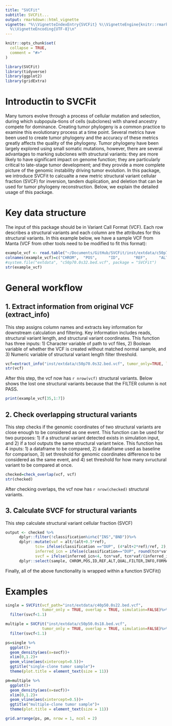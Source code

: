 ```yaml
---
title: "SVCFit"
subtitle: SVCFit...
output: rmarkdown::html_vignette
vignette: "%\\VignetteIndexEntry{SVCFit} %\\VignetteEngine{knitr::rmarkdown}
  %\\VignetteEncoding{UTF-8}\n"
---
```


```r
knitr::opts_chunk$set(
  collapse = TRUE,
  comment = "#>"
)
```

```r
library(SVCFit)
library(tidyverse)
library(ggplot2)
library(gridExtra)
```

# Introductin to SVCFit

Many tumors evolve through a process of cellular mutation and selection, during which subpopula-tions of cells (subclones) with shared ancestry compete for dominance. Creating tumor phylogeny is a common practice to examine this evolutionary process at a time point. Several metrics have been used to create tumor phylogeny and the accuracy of these metrics greatly affects the quality of the phylogeny. Tumor phylogeny have been largely explored using small somatic mutations, however, there are several advantages to marking subclones with structural variants: they are more likely to have significant impact on genome function; they are particularly critical to late-stage tumor development; and they provide a more complete picture of the genomic instability driving tumor evolution. In this package, we introduce SVCFit to calcualte a new metric structural variant cellular fraction (SVCF) for inversion, tandem duplication, and deletion that can be used for tumor phylogeny reconstruction. Below, we explain the detailed usage of this package.



# Key data structure

The input of this package should be in Variant Call Format (VCF). Each row describes a structural variants and each column are the attributes for this structural variants. In this example below, we have a sample VCF from Manta (VCF from other tools need to be modified to fit this format):

```r
example_vcf <- read.table("~/Documents/GitHub/SVCFit/inst/extdata/c50p70.0s32.bed.vcf", quote="\"")
colnames(example_vcf)=c("CHROM",  "POS",     "ID",      "REF",     "ALT",     "QUAL",    "FILTER",  "INFO",    "FORMAT", "tumor")
#system.file("extdata", "c50p70.0s32.bed.vcf", package = "SVCFit")
str(example_vcf)
```



# General workflow
## 1. Extract information from original VCF (extract_info)

This step assigns column names and extracts key information for downstream calculation and filtering. Key information includes reads, structural variant length, and structural variant coordinates. This function has three inputs: 1) Character variable of path to vcf files, 2) Boolean variable of whether the VCF is created without matched normal sample, and 3) Numeric variable of structural variant length filter threshold.
```r
vcf=extract_info("inst/extdata/c50p70.0s32.bed.vcf", tumor_only=TRUE, length_filter=0)
str(vcf)
```
After this step, the vcf now has `r nrow(vcf)` structural variants. Below shows the lost one structural variants because that the FILTER column is not PASS.

```r
print(example_vcf[35,1:7])
```


## 2. Check overlapping structural variants

This step checks if the genomic coordinates of two structural variants are close enough to be considered as one event. This function can be used for two purposes: 1) if a structural variant detected exists in simulation input, and 2) if a tool outputs the same structural variant twice. This function has 4 inputs: 1) a dataframe to be compared, 2) a dataframe used as baseline for comparison, 3) set threshold for genomic coordinates difference to be considered as the same event, and 4) set threshold for how many svructural variant to be compared at once.

```r
checked=check_overlap(vcf, vcf)
str(checked)
```

After checking overlaps, the vcf now has `r nrow(checked)` structural variants.


## 3. Calculate SVCF for structural variants

This step calculate structural variant cellular fraction (SVCF)

```r
output <- checked %>%
      dplyr::filter(!classification%in%c("INS","BND"))%>%
      dplyr::mutate(vaf = alt/(alt+0.5*ref),
             tcn= ifelse(classification =="DUP", (4*alt+2*ref)/ref, 2),
             inferred_icn = ifelse(classification=="DUP", round(tcn*vaf+2),2),
             svcf = ifelse(inferred_icn<4, tcn*vaf, tcn*vaf/(inferred_icn-2)))%>%
      dplyr::select(sample, CHROM,POS,ID,REF,ALT,QUAL,FILTER,INFO,FORMAT,tumor,classification,pos2,vaf,tcn,inferred_icn,svcf)

```

Finally, all of the above functionality is wrapped within a function SVCFit()

# Examples

```r
single = SVCFit(vcf_path="inst/extdata/c40p50.0s22.bed.vcf",
                tumor_only = TRUE, overlap = TRUE, simulation=FALSE)%>%
  filter(svcf<1.1)

multiple = SVCFit("inst/extdata/c50p50.0s18.bed.vcf",
                tumor_only = TRUE, overlap = TRUE, simulation=FALSE)%>%
  filter(svcf<1.1)

ps=single %>%
  ggplot()+
  geom_density(aes(x=svcf))+
  xlim(0,1.2)+
  geom_vline(aes(xintercept=0.5))+
  ggtitle("single-clone tumor sample")+ 
  theme(plot.title = element_text(size = 11))

pm=multiple %>%
  ggplot()+
  geom_density(aes(x=svcf))+
  xlim(0,1.2)+
  geom_vline(aes(xintercept=0.5))+
  ggtitle("multiple-clone tumor sample")+ 
  theme(plot.title = element_text(size = 11))

grid.arrange(ps, pm, nrow = 1, ncol = 2)
```
